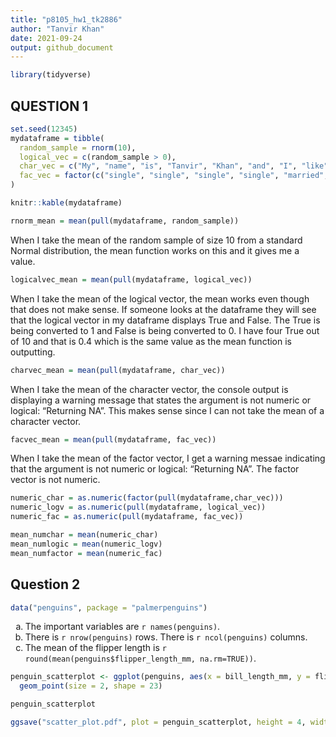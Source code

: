 ```yaml
---
title: "p8105_hw1_tk2886"
author: "Tanvir Khan"
date: 2021-09-24
output: github_document
---
```



```r
library(tidyverse)
```

## QUESTION 1 
```r
set.seed(12345)
mydataframe = tibble(
  random_sample = rnorm(10),
  logical_vec = c(random_sample > 0),
  char_vec = c("My", "name", "is", "Tanvir", "Khan", "and", "I", "like", "the", "Lakers"),
  fac_vec = factor(c("single", "single", "single", "single", "married", "married", "married", "divorced", "divorced", "divorced")),
)

knitr::kable(mydataframe)
```


```r
rnorm_mean = mean(pull(mydataframe, random_sample))
```
When I take the mean of the random sample of size 10 from a standard Normal distribution, the mean function works on this and it gives me a value. 


```r
logicalvec_mean = mean(pull(mydataframe, logical_vec))
```
When I take the mean of the logical vector, the mean works even though that does not make sense. If someone looks at the dataframe they will see that the logical vector in my dataframe displays True and False. The True is being converted to 1 and False is being converted to 0. I have four True out of 10 and that is 0.4 which is the same value as the mean function is outputting. 


```r
charvec_mean = mean(pull(mydataframe, char_vec))
```
When I take the mean of the character vector, the console output is displaying a warning message that states the argument is not numeric or logical: "Returning NA". This makes sense since I can not take the mean of a character vector. 


```r
facvec_mean = mean(pull(mydataframe, fac_vec))
```
When I take the mean of the factor vector, I get a warning messae indicating that the argument is not numeric or logical: "Returning NA". The factor vector is not numeric. 


```r
numeric_char = as.numeric(factor(pull(mydataframe,char_vec)))
numeric_logv = as.numeric(pull(mydataframe, logical_vec))
numeric_fac = as.numeric(pull(mydataframe, fac_vec))
```


```r
mean_numchar = mean(numeric_char)
mean_numlogic = mean(numeric_logv)
mean_numfactor = mean(numeric_fac)
```



## Question 2
```r
data("penguins", package = "palmerpenguins")
```
a) The important variables are `r names(penguins)`. 
b) There is `r nrow(penguins)` rows. There is `r ncol(penguins)` columns. 
c) The mean of the flipper length is `r round(mean(penguins$flipper_length_mm, na.rm=TRUE))`.

```r
penguin_scatterplot <- ggplot(penguins, aes(x = bill_length_mm, y = flipper_length_mm, color = species)) +
  geom_point(size = 2, shape = 23)

penguin_scatterplot
```

```r
ggsave("scatter_plot.pdf", plot = penguin_scatterplot, height = 4, width = 6)
```


